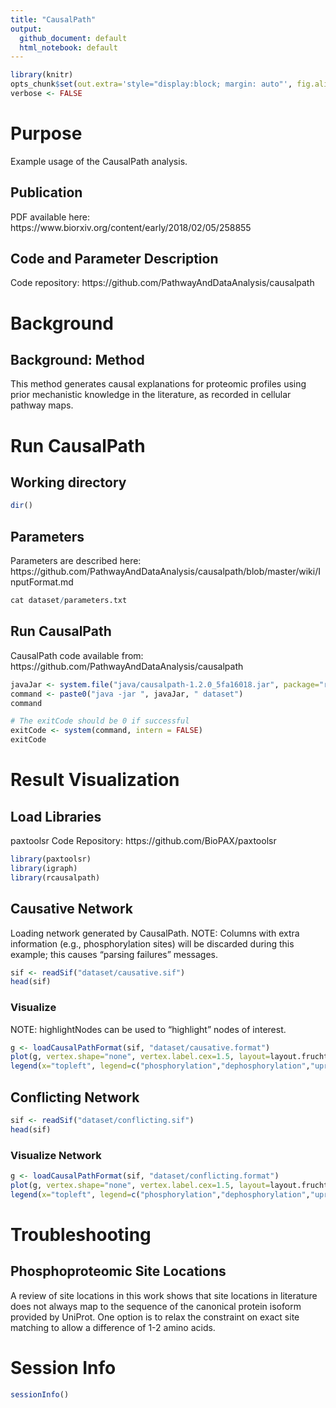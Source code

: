 ```yaml
---
title: "CausalPath"
output:
  github_document: default
  html_notebook: default
---
```

  
```r
library(knitr)
opts_chunk$set(out.extra='style="display:block; margin: auto"', fig.align="center", tidy=FALSE)
verbose <- FALSE
```

# Purpose

Example usage of the CausalPath analysis.

## Publication 

PDF available here: https://www.biorxiv.org/content/early/2018/02/05/258855

## Code and Parameter Description 

Code repository: https://github.com/PathwayAndDataAnalysis/causalpath

# Background 
## Background: Method 
This method generates causal explanations for proteomic profiles using prior mechanistic knowledge in the literature, as recorded in cellular pathway maps. 

# Run CausalPath
## Working directory 
```r
dir()
```

## Parameters 

Parameters are described here: https://github.com/PathwayAndDataAnalysis/causalpath/blob/master/wiki/InputFormat.md

```r
cat dataset/parameters.txt
```

## Run CausalPath 

CausalPath code available from: https://github.com/PathwayAndDataAnalysis/causalpath

```r
javaJar <- system.file("java/causalpath-1.2.0_5fa16018.jar", package="rcausalpath")
command <- paste0("java -jar ", javaJar, " dataset")
command 

# The exitCode should be 0 if successful
exitCode <- system(command, intern = FALSE)
exitCode
```

# Result Visualization
## Load Libraries 

paxtoolsr Code Repository: https://github.com/BioPAX/paxtoolsr

```r
library(paxtoolsr)
library(igraph)
library(rcausalpath)
```

## Causative Network

Loading network generated by CausalPath. NOTE: Columns with extra information (e.g., phosphorylation sites) will be discarded during this example; this causes "parsing failures" messages.

```r
sif <- readSif("dataset/causative.sif")
head(sif)
```

### Visualize 

NOTE: highlightNodes can be used to "highlight" nodes of interest. 

```r
g <- loadCausalPathFormat(sif, "dataset/causative.format")
plot(g, vertex.shape="none", vertex.label.cex=1.5, layout=layout.fruchterman.reingold, main="Causative Network")
legend(x="topleft", legend=c("phosphorylation","dephosphorylation","upregulates expression","downregulates expression"), col=c("#006400","#640000","#006400","#640000"), lwd=1, lty=c(2,2,1,1))
```

## Conflicting Network

```r
sif <- readSif("dataset/conflicting.sif")
head(sif)
```

### Visualize Network 

```r
g <- loadCausalPathFormat(sif, "dataset/conflicting.format")
plot(g, vertex.shape="none", vertex.label.cex=1.5, layout=layout.fruchterman.reingold, main="Causative Network")
legend(x="topleft", legend=c("phosphorylation","dephosphorylation","upregulates expression","downregulates expression"), col=c("#006400","#640000","#006400","#640000"), lwd=1, lty=c(2,2,1,1))
```

# Troubleshooting
## Phosphoproteomic Site Locations 

A review of site locations in this work shows that site locations in literature does not always map to the sequence of the canonical protein isoform provided by UniProt. One option is to relax the constraint on exact site matching to allow a difference of 1-2 amino acids. 

# Session Info

```r
sessionInfo()
```